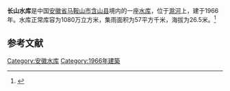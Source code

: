 {{Infobox Reservoir 
|name = 长山水库
|nickname = 
|image = 
|image_caption = 
|map = 
|map_caption = 
|pushpin_map = 
|pushpin_map_caption = 
|code = BFAB4003253
|class = 
|location_of_reservoir = [[安徽省|安徽省]][[马鞍山市|马鞍山市]][[含山县|含山县]]
|location_of_dam = 
|inflow = 
|outflow = 
|catchment_area = 57
|reservoir_area = 
|mean_depth = 
|maximum_depth = 
|flood_level = 
|normal_water_level = 
|dead_water_level = 
|water_quality = 
|island = 
|maximum_storage_capacity = 
|normal_storage_capacity = 1080万
|dead_storage_capacity = 
|type_of_dam = 
|elevation_of_dam = 
|height_of_dam = 
|length_of_dam = 
|width_of_dam = 
|installed_capacity = 
|irrigated_area =
|start = 
|complete = 1966年
|cost = 
|emigrate = 
|latd = 31.7828
|latm = 
|lats = 
|latNS = N
|longd = 117.9692
|longm = 
|longs = 
|longEW = E
|website = 
|footnotes = 
}}
'''长山水库'''是中国[[安徽省|安徽省]][[马鞍山市|马鞍山市]][[含山县|含山县]]境内的一座[[水库|水库]]，位于[[滁河|滁河]]上，建于1966年。水库正常库容为1080万立方米，集雨面积为57平方千米，海拔为26.5米。<ref>{{cite web|url=http://brim.ihb.ac.cn/12/CN/12.asp|title=中国大中型水库基本特征数据库|work=中国生物多样性信息系统内陆水体生物学分部|deadurl=yes|archiveurl=https://web.archive.org/web/20120402061833/http://brim.ihb.ac.cn/12/CN/12.asp|archivedate=2012-04-02}}</ref>
== 参考文献 ==
{{Reflist}}

{{安徽小作品}}

[[Category:安徽水库|Category:安徽水库]]
[[Category:1966年建築|Category:1966年建築]]
